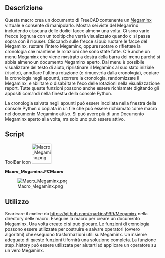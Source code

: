 <languages/>
{{Macro
|Name=Macro_Megaminx
|Name/it=Macro Megaminx
|Icon=Macro_Megaminx.png
|Description=Questa macro crea un Megaminx virtuale [https://en.wikipedia.org/wiki/Megaminx Megaminx].
|Author=aleph0
|SeeAlso=[[Macro_Rubik_Cube/it|Macro Rubik Cube]]
|Date=2019-02-17
|FCVersion=0.18 and higher
|Download=[https://wiki.freecad.org/images/4/43/Macro_Megaminx.png ToolBar Icon]
}}

<span id="Description"></span>
==Descrizione==

Questa macro crea un documento di FreeCAD contenente un [https://en.wikipedia.org/wiki/Megaminx Megaminx] virtuale e consente di manipolarlo. Mostra sei viste del Megaminx includendo ciascuna delle dodici facce almeno una volta. Ci sono varie frecce (ognuna con un tooltip che verrà visualizzato quando ci si passa sopra con il mouse). Cliccando sulle frecce si può ruotare le facce del Megaminx, ruotare l'intero Megaminx, oppure ruotare o riflettere la cronologia che mantiene le rotazioni che sono state fatte. C'è anche un menu Megaminx che viene mostrato a destra della barra dei menu purché si abbia almeno un documento Megaminx aperto. Dal menu è possibile visualizzare del testo di aiuto, ripristinare il Megaminx al suo stato iniziale (risolto), annullare l'ultima rotazione (e rimuoverla dalla cronologia), copiare la cronologia negli appunti, scorrere la cronologia, randomizzare il Megaminx, e abilitare o disabilitare l'eco delle rotazioni nella visualizzazione report. Tutte queste funzioni possono anche essere richiamate digitando gli appositi comandi nella finestra della console Python.

La cronologia salvata negli appunti può essere incollata nella finestra della console Python o copiata in un file che può essere richiamato come macro nel documento Megaminx attivo. Si può avere più di uno
Documento Megaminx aperto alla volta, ma solo uno può essere attivo.

==Script==

ToolBar icon [[Image:Macro_Megaminx.png|64px]]

{{Codeextralink|https://raw.githubusercontent.com/rparkins999/Megaminx/master/Megaminx.FCMacro}}

'''Macro_Megaminx.FCMacro'''

[[File:Macro_Megaminx.png|center]]

{{clear}}

<span id="Use"></span>
==Utilizzo==

Scaricare il codice da https://github.com/rparkins999/Megaminx nella directory delle macro. Eseguire la macro per creare un documento Megaminx. Una volta creato ci si può giocare. Le funzioni di cronologia possono essere utilizzate per costruire e salvare operatori (ovvero algoritmi) che eseguono trasformazioni utili su Megaminx. Un insieme adeguato di queste funzioni ti fornirà una soluzione completa. La funzione step_history può essere utilizzata per aiutarti ad applicare un operatore su un vero Megaminx.